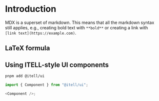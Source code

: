 # Introduction

MDX is a superset of markdown. This means that all the markdown syntax still applies, e.g., creating bold text with `**bold**` or creating a link with `[link text](https://example.com)`.

## LaTeX formula

## Using ITELL-style UI components

```bash
pnpm add @itell/ui
```

```js
import { Component } from "@itell/ui";

<Component />;
```
